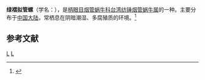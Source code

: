 {{Speciesbox 
| taxon = Hemiphaedusa thaleroptyx
| binomial_authority = (Moellendroff, 1882)
}}
'''绿褶拟管螺'''（学名：''{{lang|la|Hemiphaedusa thaleroptyx}}''），是[[柄眼目|柄眼目]][[烟管蜗牛科|烟管蜗牛科]][[台湾纺锤烟管蜗牛属|台湾纺锤烟管蜗牛属]]的一种。主要分布于[[中国大陆|中国大陆]]，常栖息在阴暗潮湿、多腐殖质的环境。<ref>{{cite web|url=http://shell.sinica.edu.tw/chinese/shellbase_detail.php?science_no=6074|title=国际贝库：绿褶拟管螺|publisher=台湾贝类资料库|accessdate=2009-08-11}}</ref>

== 参考文献 ==
{{reflist}}
{{taxonbar}}
[[Category:_1882年描述的动物|L]]
[[Category:台湾纺锤烟管蜗牛属|L]]